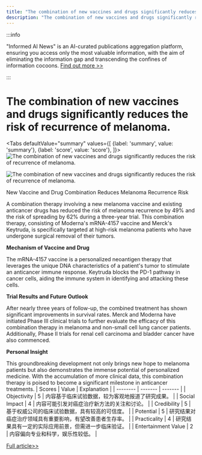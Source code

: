 ```yaml
---
title: "The combination of new vaccines and drugs significantly reduces the risk of recurrence of melanoma."
description: "The combination of new vaccines and drugs significantly reduces the risk of recurrence of melanoma."
---
```



:::info

"Informed AI News" is an AI-curated publications aggregation platform, ensuring you access only the most valuable information, with the aim of eliminating the information gap and transcending the confines of information cocoons.  [Find out more >>](/docs/guides)

:::

# The combination of new vaccines and drugs significantly reduces the risk of recurrence of melanoma.


<Tabs
	defaultValue="summary"
	values={[
	{label: 'summary', value: 'summary'},
	{label: 'score', value: 'score'},
]}>
<TabItem value="summary">
<img
  src="https://image.informedainews.com/2024/06/Hea-Omn-1717551888-0.jpg"
  alt="The combination of new vaccines and drugs significantly reduces the risk of recurrence of melanoma."
/>

<img
  src="https://image.informedainews.com/2024/06/Hea-86F-1717551888-1.jpg"
  alt="The combination of new vaccines and drugs significantly reduces the risk of recurrence of melanoma."
/>



New Vaccine and Drug Combination Reduces Melanoma Recurrence Risk

A combination therapy involving a new melanoma vaccine and existing anticancer drugs has reduced the risk of melanoma recurrence by 49% and the risk of spreading by 62% during a three-year trial. This combination therapy, consisting of Moderna's mRNA-4157 vaccine and Merck's Keytruda, is specifically targeted at high-risk melanoma patients who have undergone surgical removal of their tumors.

**Mechanism of Vaccine and Drug**

The mRNA-4157 vaccine is a personalized neoantigen therapy that leverages the unique DNA characteristics of a patient's tumor to stimulate an anticancer immune response. Keytruda blocks the PD-1 pathway in cancer cells, aiding the immune system in identifying and attacking these cells.

**Trial Results and Future Outlook**

After nearly three years of follow-up, the combined treatment has shown significant improvements in survival rates. Merck and Moderna have initiated Phase III clinical trials to further evaluate the efficacy of this combination therapy in melanoma and non-small cell lung cancer patients. Additionally, Phase II trials for renal cell carcinoma and bladder cancer have also commenced.

**Personal Insight**

This groundbreaking development not only brings new hope to melanoma patients but also demonstrates the immense potential of personalized medicine. With the accumulation of more clinical data, this combination therapy is poised to become a significant milestone in anticancer treatments.
</TabItem>
<TabItem value="score">
	| Scores     | Value   | Explanation |
	| -------- | ------- | ------- |
	| Objectivity  | 5    | 内容基于临床试验数据，较为客观地报道了研究成果。    |
	| Social Impact | 4     | 内容可能引发对癌症治疗新方法的关注和讨论。    |
	| Credibility    | 5    | 基于权威公司的临床试验数据，具有较高的可信度。    |
	| Potential    | 5    | 研究结果对癌症治疗领域具有重要影响，有望改善患者生存率。    |
	| Practicality    | 4    | 研究结果具有一定的实际应用前景，但需进一步临床验证。    |
	| Entertainment Value    | 2    | 内容偏向专业和科学，娱乐性较低。    |
</TabItem>
</Tabs>

[Full article>>](https://www.cnbeta.com.tw/articles/science/1433519.htm)
